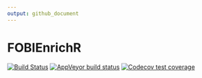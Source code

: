 ```yaml
---
output: github_document
---
```


# FOBIEnrichR

<!-- README.md is generated from README.Rmd. Please edit that file -->

<!-- badges: start -->
[![Build Status](https://travis-ci.com/pcastellanoescuder/FOBIEnrichR.svg?branch=master)](https://travis-ci.com/pcastellanoescuder/FOBIEnrichR)
[![AppVeyor build status](https://ci.appveyor.com/api/projects/status/github/pcastellanoescuder/FOBIEnrichR?branch=master&svg=true)](https://ci.appveyor.com/project/pcastellanoescuder/FOBIEnrichR)
[![Codecov test coverage](https://codecov.io/gh/pcastellanoescuder/FOBIEnrichR/branch/master/graph/badge.svg)](https://codecov.io/gh/pcastellanoescuder/FOBIEnrichR?branch=master)
<!-- badges: end -->
